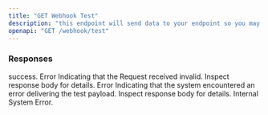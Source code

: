```yaml
---
title: "GET Webhook Test"
description: "this endpoint will send data to your endpoint so you may test."
openapi: "GET /webhook/test"
---
```

### Responses 
<ResponseField name="200 OK" type="Responses">
success.
</ResponseField>

<ResponseField name="400 Bad Request" type="Responses">
Error Indicating that the Request received invalid. Inspect response body for details.
</ResponseField>

<ResponseField name="424 Failed Dependency" type="Responses">
Error Indicating that the system encountered an error delivering the test payload. Inspect response body for details.
</ResponseField>

<ResponseField name="500 Internal Server Error" type="Responses">
Internal System Error.
</ResponseField>